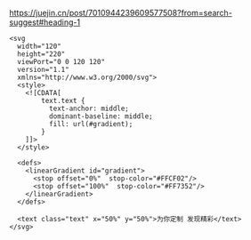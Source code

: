 https://juejin.cn/post/7010944239609577508?from=search-suggest#heading-1

    <svg
      width="120"
      height="220"
      viewPort="0 0 120 120"
      version="1.1"
      xmlns="http://www.w3.org/2000/svg">
      <style>
        <![CDATA[
            text.text {
              text-anchor: middle;
              dominant-baseline: middle;
              fill: url(#gradient);
            }
        ]]>
      </style>

      <defs>
        <linearGradient id="gradient">
          <stop offset="0%"  stop-color="#FFCF02"/>
          <stop offset="100%"  stop-color="#FF7352"/>
        </linearGradient>
      </defs>

      <text class="text" x="50%" y="50%">为你定制 发现精彩</text>
    </svg>
